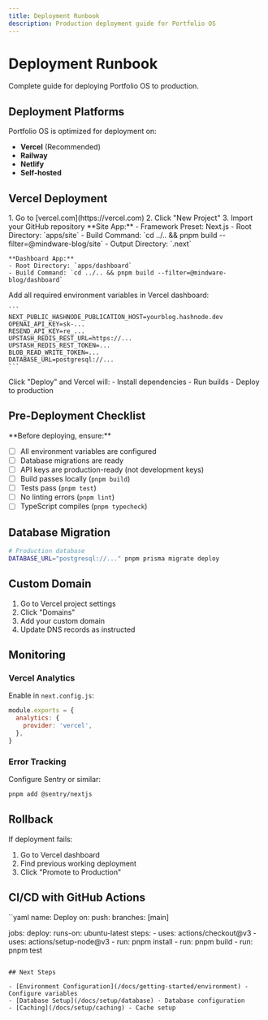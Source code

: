 ```yaml
---
title: Deployment Runbook
description: Production deployment guide for Portfolio OS
---
```


# Deployment Runbook

Complete guide for deploying Portfolio OS to production.

## Deployment Platforms

Portfolio OS is optimized for deployment on:
- **Vercel** (Recommended)
- **Railway**
- **Netlify**
- **Self-hosted**

## Vercel Deployment

<Step>
  <StepItem title="Connect Repository">
    1. Go to [vercel.com](https://vercel.com)
    2. Click "New Project"
    3. Import your GitHub repository
  </StepItem>

  <StepItem title="Configure Build Settings">
    **Site App:**
    - Framework Preset: Next.js
    - Root Directory: `apps/site`
    - Build Command: `cd ../.. && pnpm build --filter=@mindware-blog/site`
    - Output Directory: `.next`
    
    **Dashboard App:**
    - Root Directory: `apps/dashboard`
    - Build Command: `cd ../.. && pnpm build --filter=@mindware-blog/dashboard`
  </StepItem>

  <StepItem title="Set Environment Variables">
    Add all required environment variables in Vercel dashboard:
    
    ```
    NEXT_PUBLIC_HASHNODE_PUBLICATION_HOST=yourblog.hashnode.dev
    OPENAI_API_KEY=sk-...
    RESEND_API_KEY=re_...
    UPSTASH_REDIS_REST_URL=https://...
    UPSTASH_REDIS_REST_TOKEN=...
    BLOB_READ_WRITE_TOKEN=...
    DATABASE_URL=postgresql://...
    ```
  </StepItem>

  <StepItem title="Deploy">
    Click "Deploy" and Vercel will:
    - Install dependencies
    - Run builds
    - Deploy to production
  </StepItem>
</Step>

## Pre-Deployment Checklist

<Note type="warning">
**Before deploying, ensure:**

- [ ] All environment variables are configured
- [ ] Database migrations are ready
- [ ] API keys are production-ready (not development keys)
- [ ] Build passes locally (`pnpm build`)
- [ ] Tests pass (`pnpm test`)
- [ ] No linting errors (`pnpm lint`)
- [ ] TypeScript compiles (`pnpm typecheck`)
</Note>

## Database Migration

```bash
# Production database
DATABASE_URL="postgresql://..." pnpm prisma migrate deploy
```

## Custom Domain

1. Go to Vercel project settings
2. Click "Domains"
3. Add your custom domain
4. Update DNS records as instructed

## Monitoring

### Vercel Analytics

Enable in `next.config.js`:

```js
module.exports = {
  analytics: {
    provider: 'vercel',
  },
}
```

### Error Tracking

Configure Sentry or similar:

```bash
pnpm add @sentry/nextjs
```

## Rollback

If deployment fails:

1. Go to Vercel dashboard
2. Find previous working deployment
3. Click "Promote to Production"

## CI/CD with GitHub Actions

``yaml
name: Deploy
on:
  push:
    branches: [main]

jobs:
  deploy:
    runs-on: ubuntu-latest
    steps:
      - uses: actions/checkout@v3
      - uses: actions/setup-node@v3
      - run: pnpm install
      - run: pnpm build
      - run: pnpm test
```

## Next Steps

- [Environment Configuration](/docs/getting-started/environment) - Configure variables
- [Database Setup](/docs/setup/database) - Database configuration
- [Caching](/docs/setup/caching) - Cache setup
